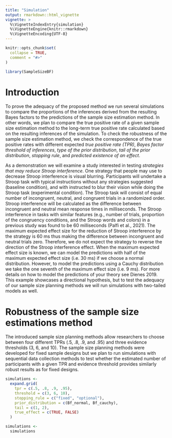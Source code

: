 ```yaml
---
title: "Simulation"
output: rmarkdown::html_vignette
vignette: >
  %\VignetteIndexEntry{simulation}
  %\VignetteEngine{knitr::rmarkdown}
  %\VignetteEncoding{UTF-8}
---
```


```r
knitr::opts_chunk$set(
  collapse = TRUE,
  comment = "#>"
)
```

```r
library(SampleSizeBF)
```

# Introduction

To prove the adequacy of the proposed method we run several simulations to compare the proportions of the inferences derived from the resulting Bayes factors to the predictions of the sample size estimation method. In other words, we plan to compare the true positive rate of a given sample size estimation method to the long-term true positive rate calculated based on the resulting inferences of the simulation. To check the robustness of the sample size estimation method, we check the correspondence of the true positive rates with different expected _true positive rate (TPR)_, _Bayes factor threshold of inferences_, _type of the prior distribution_, _tail of the prior distribution_, _stopping rule_, and _predicted existence of an effect_.

As a demonstration we will examine a study interested in testing _strategies that may reduce Stroop interference_. One strategy that people may use to decrease Stroop interference is visual blurring. Participants will undertake a Stroop task with typical instructions without any strategies suggested (baseline condition), and with instructed to blur their vision while doing the Stroop task (experimental condition). The Stroop task will consist of equal number of incongruent, neutral, and congruent trials in a randomized order. Stroop interference will be calculated as the difference between incongruent and neutral mean response times in milliseconds. The Stroop interference in tasks with similar features (e.g., number of trials, proportion of the congruency conditions, and the Stroop words and colors) in a previous study was found to be 60 milliseconds (Palfi et al., 2021). The maximum expected effect size for the reduction of Stroop interference by the strategy is 60 ms thus making the difference between incongruent and neutral trials zero. Therefore, we do not expect the strategy to reverse the direction of the Stroop interference effect. When the maximum expected effect size is known, we can model the predictions with half of the maximum expected effect size (i.e. 30 ms) if we choose a normal distribution. However, to model the predictions using a Cauchy distribution we take the one seventh of the maximum effect size (i.e. 9 ms). For more details on how to model the predictions of your theory see Dienes 2019. This example showcases a directional hypothesis, but to test the adequacy of our sample size planning methods we will run simulations with two-tailed models as well.

# Robustness of the sample size estimations method

The introduced sample size planning methods allow researchers to choose between four different TPRs (.5, .8, .9, and .95) and three evidence thresholds (3, 6, and 10). The sample size planning methods were developed for fixed sample designs but we plan to run simulations with sequential data collection methods to test whether the estimated number of participants with a given TPR and evidence threshold provides similarly robust results as for fixed designs.

```r
simulations <-
  expand.grid(
    tpr = c(.5, .8, .9, .95),
    threshold = c(3, 6, 10),
    stopping_rule = c("fixed", "optional"),
    prior_distribution = c(Bf_normal, Bf_cauchy),
    tail = c(1, 2),
    true_effect = c(TRUE, FALSE)
  )

simulations <- 
  simulations
```


